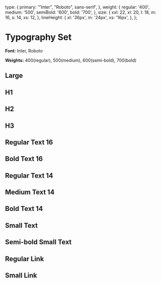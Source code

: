 
<Meta title="Design-System/Typography Set" />

  type: {
    primary: '"Inter", "Roboto", sans-serif',
  },
  weight: {
    regular: '400',
    medium: '500',
    semiBold: '600',
    bold: '700',
  },
  size: {
    xxl: 22,
    xl: 20,
    l: 18,
    m: 16,
    s: 14,
    xs: 12,
  },
  lineHeight: {
    xl: '36px',
    m: '24px',
    xs: '16px',
  },
};


# Typography Set

**Font:** Inter, Roboto

**Weights:** 400(regular), 500(medium), 600(semi-bold), 700(bold)

## Large

<Typeset
  fontFamily={typography.type.primary}
  fontWeight={typography.weight.bold}
  fontSizes={[typography.size.xxl]}
  lineHeight={typography.lineHeight.xl}
  sampleText={SampleText}
/>

## H1

<Typeset
  fontFamily={typography.type.primary}
  fontWeight={typography.weight.bold}
  fontSizes={[typography.size.xl]}
  lineHeight={typography.lineHeight.xl}
  sampleText={SampleText}
/>

## H2

<Typeset
  fontFamily={typography.type.primary}
  fontWeight={typography.weight.bold}
  fontSizes={[typography.size.l]}
  lineHeight={typography.lineHeight.xl}
  sampleText={SampleText}
/>

## H3

<Typeset
  fontFamily={typography.type.primary}
  fontWeight={typography.weight.bold}
  fontSizes={[typography.size.m]}
  lineHeight={typography.lineHeight.xl}
  sampleText={SampleText}
/>

## Regular Text 16

<Typeset
  fontFamily={typography.type.primary}
  fontWeight={typography.weight.regular}
  fontSizes={[typography.size.m]}
  lineHeight={typography.lineHeight.m}
  sampleText={SampleText}
/>

## Bold Text 16

<Typeset
  fontFamily={typography.type.primary}
  fontWeight={typography.weight.bold}
  fontSizes={[typography.size.m]}
  lineHeight={typography.lineHeight.m}
  sampleText={SampleText}
/>

## Regular Text 14

<Typeset
  fontFamily={typography.type.primary}
  fontWeight={typography.weight.regular}
  fontSizes={[typography.size.s]}
  lineHeight={typography.lineHeight.m}
  sampleText={SampleText}
/>

## Medium Text 14

<Typeset
  fontFamily={typography.type.primary}
  fontWeight={typography.weight.medium}
  fontSizes={[typography.size.s]}
  lineHeight={typography.lineHeight.m}
  sampleText={SampleText}
/>

## Bold Text 14

<Typeset
  fontFamily={typography.type.primary}
  fontWeight={typography.weight.bold}
  fontSizes={[typography.size.s]}
  lineHeight={typography.lineHeight.m}
  sampleText={SampleText}
/>

## Small Text

<Typeset
  fontFamily={typography.type.primary}
  fontWeight={typography.weight.regular}
  fontSizes={[typography.size.xs]}
  lineHeight={typography.lineHeight.xs}
  sampleText={SampleText}
/>

## Semi-bold Small Text

<Typeset
  fontFamily={typography.type.primary}
  fontWeight={typography.weight.semiBold}
  fontSizes={[typography.size.xs]}
  lineHeight={typography.lineHeight.xs}
  sampleText={SampleText}
/>

## Regular Link

<Typeset
  fontFamily={typography.type.primary}
  fontWeight={typography.weight.regular}
  fontSizes={[typography.size.s]}
  lineHeight={typography.lineHeight.m}
  sampleText={SampleText}
/>

## Small Link

<Typeset
  fontFamily={typography.type.primary}
  fontWeight={typography.weight.regular}
  fontSizes={[typography.size.xs]}
  lineHeight={typography.lineHeight.xs}
  sampleText={SampleText}
/>